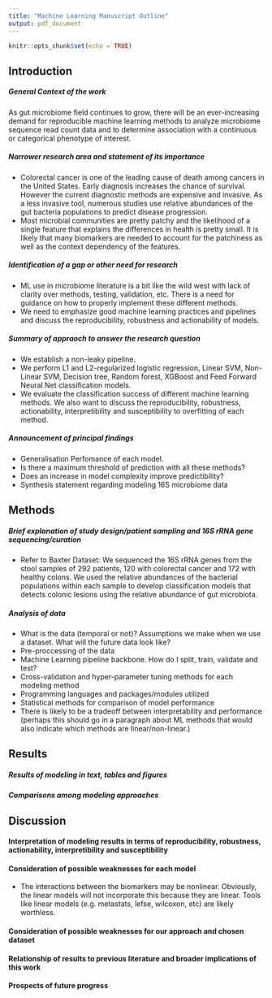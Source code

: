 ```yaml
---
title: "Machine Learning Manuscript Outline"
output: pdf_document
---
```


```r
knitr::opts_chunk$set(echo = TRUE)
```

## Introduction

##### General Context of the work
As gut microbiome field continues to grow, there will be an ever-increasing demand for reproducible machine learning  methods to analyze microbiome sequence read count data and to determine association with a continuous or categorical phenotype of interest. 

##### Narrower research area and statement of its importance
* Colorectal cancer is one of the leading cause of death among cancers in the United States. Early diagnosis increases the chance of survival. However the current diagnostic methods are expensive and invasive. As a less invasive tool, numerous studies use relative abundances of the gut bacteria populations to predict disease progression. 
* Most microbial communities are pretty patchy and the likelihood of a single feature that explains the differences in health is pretty small. It is likely that many biomarkers are needed to account for the patchiness as well as the context dependency of the features.

##### Identification of a gap or other need for research
* ML use in microbiome literature is a bit like the wild west with lack of clarity over methods, testing, validation, etc. There is a need for guidance on how to properly implement these different methods.
* We need to emphasize good machine learning practices and pipelines and discuss the reproducibility, robustness and actionability of models. 

##### Summary of appraoch to answer the research question
* We establish a non-leaky pipeline. 
* We perform L1 and L2-regularized logistic regression, Linear SVM, Non-Linear SVM, Decision tree, Random forest, XGBoost and Feed Forward Neural Net classification models.
* We evaluate the classification success of different machine learning methods. We also want to discuss the reproducibility, robustness, actionability, interpretibility and susceptibility to overfitting of each method. 


##### Announcement of principal findings
* Generalisation Perfomance of each model. 
* Is there a maximum threshold of prediction with all these methods?
* Does an increase in model complexity improve predictibility?
* Synthesis statement regarding modeling 16S microbiome data


## Methods
##### Brief explanation of study design/patient sampling and 16S rRNA gene sequencing/curation
* Refer to Baxter Dataset:
We sequenced the 16S rRNA genes from the stool samples of 292 patients, 120 with colorectal cancer
and 172 with healthy colons. We used the relative abundances of the bacterial populations within each sample to develop classification models that detects colonic lesions using the relative abundance of gut microbiota. 

##### Analysis of data
* What is the data (temporal or not)? Assumptions we make when we use a dataset. What will the future data look like?
* Pre-proccessing of the data
* Machine Learning pipeline backbone. How do I split, train, validate and test?
* Cross-validation and hyper-parameter tuning methods for each modeling method
* Programming languages and packages/modules utilized
* Statistical methods for comparison of model performance
* There is likely to be a tradeoff between interpretability and performance (perhaps this should go in a paragraph about ML methods that would also indicate which methods are linear/non-linear.)

## Results
##### Results of modeling in text, tables and figures
##### Comparisons among modeling approaches

## Discussion
#### Interpretation of modeling results in terms of reproducibility, robustness, actionability, interpretibility and susceptibility
#### Consideration of possible weaknesses for each model 
* The interactions between the biomarkers may be nonlinear. Obviously, the linear models will not incorporate this because they are linear. Tools like linear models (e.g. metastats, lefse, wilcoxon, etc) are likely worthless.

#### Consideration of possible weaknesses for our approach and chosen dataset
#### Relationship of results to previous literature and broader implications of this work
#### Prospects of future progress


